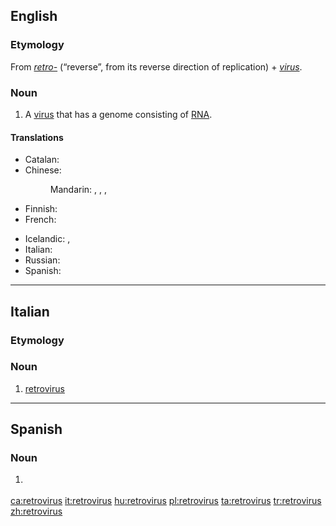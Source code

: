 {{also|rétrovirus|retrovírus}}
==English==
{{wikipedia}}

===Etymology===
From ''[[retro-]]'' (“reverse”, from its reverse direction of replication) + ''[[virus]]''.

===Noun===
{{en-noun|retroviruses}}

# {{lb|en|virology}} A [[virus]] that has a genome consisting of [[RNA]].

====Translations====
{{trans-top|virus with a genome consisting of RNA}}
* Catalan: {{t+|ca|retrovirus|m}}
* Chinese:
*: Mandarin: {{t+|cmn|逆轉錄病毒|sc=Hani}}, {{t+|cmn|逆转录病毒|tr=nìzhuǎnlù bìngdú|sc=Hani}}, {{t+|cmn|反轉錄病毒|sc=Hani}}, {{t+|cmn|反转录病毒|tr=fǎnzhuǎnlù bìngdú|sc=Hani}}
* Finnish: {{t|fi|retrovirus}}
* French: {{t+|fr|rétrovirus}}
{{trans-mid}}
* Icelandic: {{t|is|víxlveira|f}}, {{t|is|retróveira|f}}
* Italian: {{t+|it|retrovirus|m}}
* Russian: {{t+|ru|ретровирус|m}}
* Spanish: {{t|es|retrovirus|m}}
{{trans-bottom}}

----

==Italian==

===Etymology===
{{etyl|en|it}} {{prefix|retro|virus|lang=it}}

===Noun===
{{head|it|noun|g=m|invariable}}

# [[#English|retrovirus]]

----

==Spanish==
{{wikipedia|lang=es}}

===Noun===
{{es-noun|m|retrovirus}}

# {{lb|es|virology}} {{l|en|retrovirus}}

[[ca:retrovirus]]
[[it:retrovirus]]
[[hu:retrovirus]]
[[pl:retrovirus]]
[[ta:retrovirus]]
[[tr:retrovirus]]
[[zh:retrovirus]]